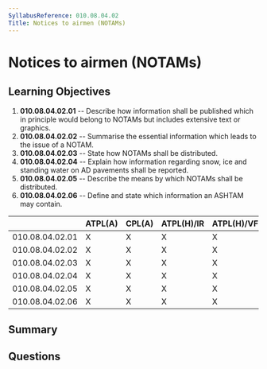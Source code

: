 ```yaml
---
SyllabusReference: 010.08.04.02
Title: Notices to airmen (NOTAMs)
---
```


# Notices to airmen (NOTAMs)

## Learning Objectives

1. **010.08.04.02.01** -- Describe how information shall be published which in
   principle would belong to NOTAMs but includes extensive text or graphics.
2. **010.08.04.02.02** -- Summarise the essential information which leads to the
   issue of a NOTAM.
3. **010.08.04.02.03** -- State how NOTAMs shall be distributed.
4. **010.08.04.02.04** -- Explain how information regarding snow, ice and standing
   water on AD pavements shall be reported.
5. **010.08.04.02.05** -- Describe the means by which NOTAMs shall be distributed.
6. **010.08.04.02.06** -- Define and state which information an ASHTAM may
   contain.

|                 | ATPL(A) | CPL(A) | ATPL(H)/IR | ATPL(H)/VFR | CPL(H) | IR  | CBIR(A) |
| --------------- | ------- | ------ | ---------- | ----------- | ------ | --- | ------- |
| 010.08.04.02.01 | X       | X      | X          | X           | X      | X   | X       |
| 010.08.04.02.02 | X       | X      | X          | X           | X      | X   | X       |
| 010.08.04.02.03 | X       | X      | X          | X           | X      | X   |         |
| 010.08.04.02.04 | X       | X      | X          | X           | X      | X   | X       |
| 010.08.04.02.05 | X       | X      | X          | X           | X      | X   |         |
| 010.08.04.02.06 | X       | X      | X          | X           | X      | X   |         |

## Summary

## Questions
